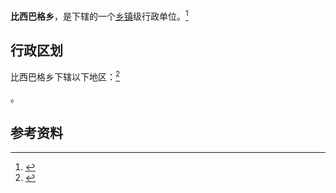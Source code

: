 {{中国乡级行政区|65/29/23/202/000}}

'''比西巴格乡'''，是{{PRC admin/fullname|65/29/23/202/000|3}}下辖的一个[[乡镇|乡镇]]级行政单位。<ref>{{PRC admin/ref sgc|{{PRC admin/parent|65/29/23/202/000}}}}</ref>

== 行政区划 ==

比西巴格乡下辖以下地区：<ref>{{PRC admin/ref sgc|65/29/23/202/000}}</ref>

{{PRC admin/children|65/29/23/202/000}}。

== 参考资料 ==

{{reflist}}

{{行政区划小作品}}
{{PRC admin/navcat|65/29/23/202/000}}
